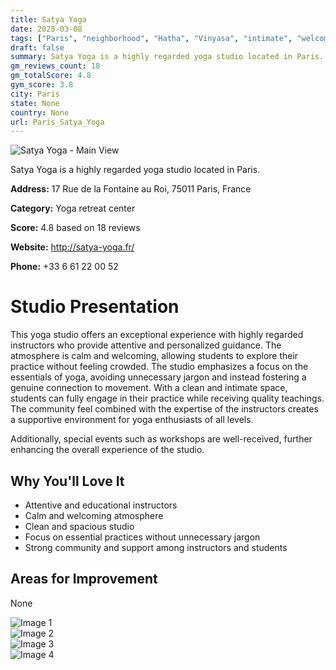 ```yaml
---
title: Satya Yoga
date: 2025-03-08
tags: ["Paris", "neighborhood", "Hatha", "Vinyasa", "intimate", "welcoming", "Paris"]  
draft: false
summary: Satya Yoga is a highly regarded yoga studio located in Paris.
gm_reviews_count: 18
gm_totalScore: 4.8
gym_score: 3.8
city: Paris
state: None
country: None
url: Paris_Satya_Yoga
---
```


<div className="aspect-[16/9] relative my-8">
  <img 
    src="https://lh5.googleusercontent.com/p/AF1QipM8MIIWck561MkCnOYJ4X1bn-eqeRhwmWmln2-E=w1920-h1080-k-no"
    alt="Satya Yoga - Main View"
    className="object-cover absolute inset-0 w-full h-full rounded-lg"
  />
</div>

Satya Yoga is a highly regarded yoga studio located in Paris.

**Address:** 17 Rue de la Fontaine au Roi, 75011 Paris, France

**Category:** Yoga retreat center

**Score:** 4.8 based on 18 reviews

**Website:** http://satya-yoga.fr/

**Phone:** +33 6 61 22 00 52

# Studio Presentation

This yoga studio offers an exceptional experience with highly regarded instructors who provide attentive and personalized guidance. The atmosphere is calm and welcoming, allowing students to explore their practice without feeling crowded. The studio emphasizes a focus on the essentials of yoga, avoiding unnecessary jargon and instead fostering a genuine connection to movement. With a clean and intimate space, students can fully engage in their practice while receiving quality teachings. The community feel combined with the expertise of the instructors creates a supportive environment for yoga enthusiasts of all levels.

Additionally, special events such as workshops are well-received, further enhancing the overall experience of the studio.

## Why You'll Love It

- Attentive and educational instructors
- Calm and welcoming atmosphere
- Clean and spacious studio
- Focus on essential practices without unnecessary jargon
- Strong community and support among instructors and students

## Areas for Improvement

None

<div className="grid grid-cols-1 xl:grid-cols-2 gap-4 my-8">
<div className="aspect-[4/3] relative"><img src="https://lh3.googleusercontent.com/gps-cs-s/AB5caB-zeT5Ou84Bx6lfKw2DwixSFQSnFf6Z-cswXpNkQ26X9XFlyyqbivXUYlv07JCGQotRGUEMPcysF2Fsm86rvo1Ws9puO7IkNkpos26U77kalGgrxb7Q8zn_L8zYcRNWJtFgEYA=w1920-h1080-k-no" alt="Image 1" className="object-cover absolute inset-0 w-full h-full rounded-lg" /></div>
<div className="aspect-[4/3] relative"><img src="https://lh3.googleusercontent.com/gps-cs-s/AB5caB9ulK49D0ahVsw53MwOE1uSMrOoUJHOFKzCjBzfeqAIED863uAAOjrtwBOB3QK7VsHMA4Z2yQfoFiHd0cA9lWZleP_s9AAZAetek1d5NoHPfHGZkhuGY8vTnyNhtYAfOuBj-JrY4A=w1920-h1080-k-no" alt="Image 2" className="object-cover absolute inset-0 w-full h-full rounded-lg" /></div>
<div className="aspect-[4/3] relative"><img src="https://lh5.googleusercontent.com/p/AF1QipMwTJ1Ze1usLGZTmL4opqhfQnQJR3423zeY3630=w1920-h1080-k-no" alt="Image 3" className="object-cover absolute inset-0 w-full h-full rounded-lg" /></div>
<div className="aspect-[4/3] relative"><img src="https://streetviewpixels-pa.googleapis.com/v1/thumbnail?panoid=ot_pDYusQgOfPMvrti2LeQ&cb_client=maps_sv.tactile.gps&w=203&h=100&yaw=10.055774&pitch=0&thumbfov=100" alt="Image 4" className="object-cover absolute inset-0 w-full h-full rounded-lg" /></div>
</div>